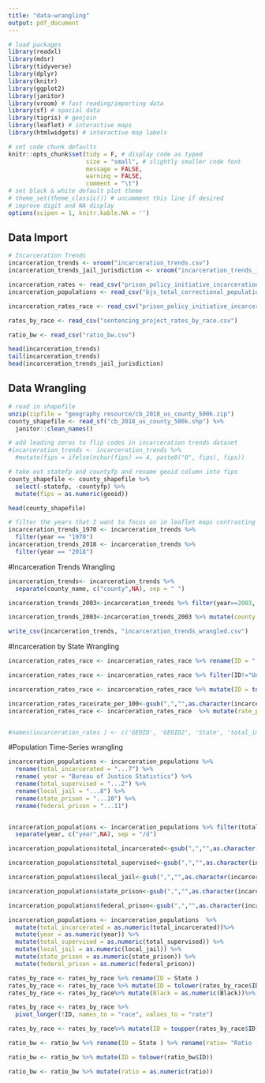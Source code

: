 ```yaml
---
title: "data-wrangling"
output: pdf_document
---
```


```r
# load packages
library(readxl)
library(mdsr)
library(tidyverse)
library(dplyr)
library(knitr)
library(ggplot2)
library(janitor)
library(vroom) # fast reading/importing data
library(sf) # spacial data
library(tigris) # geojoin
library(leaflet) # interactive maps
library(htmlwidgets) # interactive map labels

# set code chunk defaults
knitr::opts_chunk$set(tidy = F, # display code as typed
                      size = "small", # slightly smaller code font
                      message = FALSE,
                      warning = FALSE,
                      comment = "\t") 
# set black & white default plot theme 
# theme_set(theme_classic()) # uncomment this line if desired
# improve digit and NA display 
options(scipen = 1, knitr.kable.NA = '')
```

## Data Import

```r
# Incarceration Trends
incarceration_trends <- vroom("incarceration_trends.csv")
incarceration_trends_jail_jurisdiction <- vroom("incarceration_trends_jail_jurisdiction.csv")

incarceration_rates <- read_csv("prison_policy_initiative_incarceration_by_race.csv")
incarceration_populations <- read_csv("bjs_total_correctional_population_counts_by_status_TM 5_26_21.csv")

incarceration_rates_race <- read_csv("prison_policy_initiative_incarceration_by_race.csv") # data from 2010

rates_by_race <- read_csv("sentencing_project_rates_by_race.csv")

ratio_bw <- read_csv("ratio_bw.csv")

head(incarceration_trends)
tail(incarceration_trends)
head(incarceration_trends_jail_jurisdiction)
```
## Data Wrangling

```r
# read in shapefile
unzip(zipfile = "geography resource/cb_2018_us_county_500k.zip")
county_shapefile <- read_sf("cb_2018_us_county_500k.shp") %>%
  janitor::clean_names() 

# add leading zeros to flip codes in incarceration trends dataset
#incarceration_trends <- incarceration_trends %>%
  #mutate(fips = ifelse(nchar(fips) == 4, paste0("0", fips), fips))

# take out statefp and countyfp and rename geoid column into fips
county_shapefile <- county_shapefile %>%
  select(-statefp, -countyfp) %>%
  mutate(fips = as.numeric(geoid))

head(county_shapefile)

# filter the years that I want to focus on in leaflet maps contrasting 1970 and 2018
incarceration_trends_1970 <- incarceration_trends %>%
  filter(year == "1970")
incarceration_trends_2018 <- incarceration_trends %>%
  filter(year == "2018")
```

#Incarceration Trends Wrangling
```r
incarceration_trends<- incarceration_trends %>%
  separate(county_name, c("county",NA), sep = " ")

incarceration_trends_2003<-incarceration_trends %>% filter(year==2003, state!="AK", state!="HI" )

incarceration_trends_2003<-incarceration_trends_2003 %>% mutate(county = tolower(incarceration_trends_2003$county))

write_csv(incarceration_trends, "incarceration_trends_wrangled.csv")
```

#Incarceration by State Wrangling
```r


incarceration_rates_race <- incarceration_rates_race %>% rename(ID = "...3" ) %>% rename(rate_per_100 = "...26")

incarceration_rates_race <- incarceration_rates_race %>% filter(ID!="United States", ID!="Puerto Rico", ID!="Geography", ID!="Hawaii", ID!="Alaska")

incarceration_rates_race <- incarceration_rates_race %>% mutate(ID = tolower(incarceration_rates_race$ID))

incarceration_rates_race$rate_per_100<-gsub(",","",as.character(incarceration_rates_race$rate_per_100))
incarceration_rates_race <- incarceration_rates_race  %>% mutate(rate_per_100 = as.numeric(rate_per_100))


#names(incarceration_rates ) <- c('GEOID', 'GEOID2', 'State', 'total_incarcerated', 'total_white', 'total_black','total_native', 'total_asian', 'total_pacific_islander', 'total_other', 'total_two_or_more', 'ort', 'total_white_non-hispanic', 'blank', '' )

```

#Population Time-Series wrangling
```r
incarceration_populations <- incarceration_populations %>% 
  rename(total_incarcerated = "...7") %>% 
  rename( year = "Bureau of Justice Statistics") %>% 
  rename(total_supervised = "...2") %>%
  rename(local_jail = "...8") %>%
  rename(state_prison = "...10") %>%
  rename(federal_prison = "...11")


incarceration_populations <- incarceration_populations %>% filter(total_incarcerated!="Total/c")%>%filter(!row_number() %in% c(1))%>%
  separate(year, c("year",NA), sep = "/d")

incarceration_populations$total_incarcerated<-gsub(",","",as.character(incarceration_populations$total_incarcerated))

incarceration_populations$total_supervised<-gsub(",","",as.character(incarceration_populations$total_supervised))

incarceration_populations$local_jail<-gsub(",","",as.character(incarceration_populations$local_jail))

incarceration_populations$state_prison<-gsub(",","",as.character(incarceration_populations$state_prison))

incarceration_populations$federal_prison<-gsub(",","",as.character(incarceration_populations$federal_prison))

incarceration_populations <- incarceration_populations  %>% 
  mutate(total_incarcerated = as.numeric(total_incarcerated))%>% 
  mutate(year = as.numeric(year)) %>% 
  mutate(total_supervised = as.numeric(total_supervised)) %>% 
  mutate(local_jail = as.numeric(local_jail)) %>%
  mutate(state_prison = as.numeric(state_prison)) %>%
  mutate(federal_prison = as.numeric(federal_prison))
```

```r
rates_by_race <- rates_by_race %>% rename(ID = State ) 
rates_by_race <- rates_by_race %>% mutate(ID = tolower(rates_by_race$ID))
rates_by_race <- rates_by_race%>% mutate(Black = as.numeric(Black))%>% mutate(Latino = as.numeric(Latino))%>% mutate(White = as.numeric(White))

rates_by_race <- rates_by_race %>%
  pivot_longer(!ID, names_to = "race", values_to = "rate")

rates_by_race <- rates_by_race%>% mutate(ID = toupper(rates_by_race$ID))

```

```r

ratio_bw <- ratio_bw %>% rename(ID = State ) %>% rename(ratio= "Ratio (B/W)" ) 

ratio_bw <- ratio_bw %>% mutate(ID = tolower(ratio_bw$ID))

ratio_bw <- ratio_bw %>% mutate(ratio = as.numeric(ratio))
```

